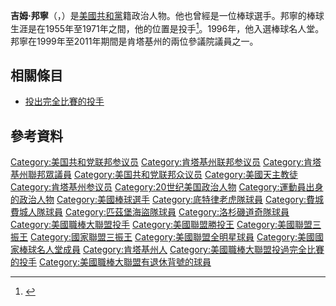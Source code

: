 {{Infobox officeholder
|name         = 吉姆·邦寧<br/>Jim Bunning
|image        = Jim Bunning official photo.jpg
|jr/sr        = 聯邦參議員
|state        = [[肯塔基州|肯塔基州]]
|term_start   = 1999年1月3日
|term_end     = 2011年1月3日
|predecessor  = [[溫德爾·H·福特|溫德爾·H·福特]]
|successor    = [[蘭德·保羅|蘭德·保羅]] 
|state1       = [[肯塔基州|肯塔基州]]
|district1    = {{ushr|KY|4|4th}}
|term_start1  = 1987年1月3日
|term_end1    = 1999年1月3日
|predecessor1 = {{le|金恩·史奈德|Gene Snyder}}
|successor1   = {{le|肯·盧卡斯|Ken Lucas}}
|office5      = 第11區[[肯塔基州參議院|肯塔基州參議院]]成員
|term_start5  = 1980年
|term_end5    = 1984年
|predecessor5 = 唐納·L·強森
|successor5   = {{le|亞特·施密特|Art Schmidt}}
|birth_name   = James Paul David Bunning
|birth_date   = {{birth date|1931|10|23}}
|birth_place  = {{USA}}[[肯塔基州|肯塔基州]][[索斯蓋特_(肯塔基州)|索斯蓋特]]
|death_date   = {{death date and age|2017|5|26|1931|10|23}}
|death_place  = {{USA}}[[肯塔基州|肯塔基州]][[托马斯堡_(肯塔基州)|托马斯堡]]
|party        = [[共和黨_(美國)|共和黨]]
|spouse       = {{marriage|Mary Theis|1952年}}
|children     = 9
|education    = [[澤維爾大學|澤維爾大學]] ([[文學士|BA]])
|module       =
{{Infobox baseball biography|embed=yes
| name        = 吉姆·邦寧<br/>Jim Bunning
| image       = Jim Bunning as ballplayer.jpg
| caption     = 1955年的邦寧
| position    = [[投手|投手]]
| bats        = 右
| throws      = 右
| debutleague = 美國職棒大聯盟
| debutdate   = 7月20日
| debutyear   = 1955年
| debutteam   = 底特律老虎
| finalleague = 美國職棒大聯盟
| finaldate   = 9月3日
| finalyear   = 1971年
| finalteam   = 費城費城人
| statleague  = 美國職棒大聯盟
| stat1label  = 勝敗投數
| stat1value  = 224–184
| stat2label  = [[防禦率|防禦率]]
| stat2value  = 3.27
| stat3label  = [[三振|三振]]
| stat3value  = 2,855
| teams       =
* [[底特律老虎|底特律老虎]] ({{mlby|1955}}–{{mlby|1963}})
* [[費城費城人|費城費城人]] ({{mlby|1964}}–{{mlby|1967}})
* [[匹茲堡海盜|匹茲堡海盜]] ({{mlby|1968}}–{{mlby|1969}})
* [[洛杉磯道奇|洛杉磯道奇]] ({{mlby|1969}})
* [[費城費城人|費城費城人]] ({{mlby|1970}}–{{mlby|1971}})
| highlights  =
* 9× [[美國職棒大聯盟全明星賽|全明星賽]] ([[1957年美國職棒大聯盟全明星賽|1957]], [[1959年美國職棒大聯盟全明星賽_(第一場)|1959]], [[1961年美國職棒大聯盟全明星賽_(第一場)|1961]]–[[1964年美國職棒大聯盟全明星賽|1964]], [[1966年美國職棒大聯盟全明星賽|1966]])
* [[美國職棒大聯盟勝投王|美聯勝投王]] (1957)
* 3× [[美國職棒大聯盟三振王|三振王]] (1959, 1960, 1967)
* 1964年6月21日投出[[完全比賽|完全比賽]]
* 1958年7月20日投出[[無安打比賽|無安打比賽]]
* [[費城費城人|費城費城人]]退休號碼#14
* 費城棒球名人牆
|hoflink  = 美國國家棒球名人堂暨博物館
|hoftype  = 美國棒球名人堂
|hofdate  = 1996年
|hofvote  = 
|hofmethod= 名人堂資深委員會
}}
}}
'''吉姆·邦寧'''（{{lang-en|Jim Bunning}}，{{bd|1931年|10月23日|2017年|5月26日<ref>{{cite web |author=, May 27, 2017 |url=http://www.wcpo.com/news/local-news/campbell-county/southgate/jim-bunning-former-us-senator-dies-at-85 |title=Jim Bunning, former U.S. senator, dies at 85 |publisher=Wcpo.com |date= |access-date=May 27, 2017 |archive-date=2021-02-03 |archive-url=https://web.archive.org/web/20210203020718/https://www.wcpo.com/news/local-news/campbell-county/southgate/jim-bunning-former-us-senator-dies-at-85 |dead-url=no }}</ref>|catIdx=Bunning}}）是[[美國|美國]][[共和黨_(美國)|共和黨]]籍政治人物。他也曾經是一位棒球選手。邦寧的棒球生涯是在1955年至1971年之間，他的位置是投手<ref>{{cite book |title=Official Profile, Photo and Data Book |publisher=Detroit Tigers |year=1957 |page=13}}</ref>。1996年，他入選棒球名人堂。邦寧在1999年至2011年期間是肯塔基州的兩位參議院議員之一。

==相關條目==
*[[完全比賽|投出完全比賽的投手]]
==參考資料==
{{reflist}}

{{費城費城人隊退休號碼}}
{{美國棒球名人堂成員}}

{{DEFAULTSORT:Bunning, Jim}}

[[Category:美国共和党联邦参议员|Category:美国共和党联邦参议员]]
[[Category:肯塔基州联邦参议员|Category:肯塔基州联邦参议员]]
[[Category:肯塔基州聯邦眾議員|Category:肯塔基州聯邦眾議員]]
[[Category:美国共和党联邦众议员|Category:美国共和党联邦众议员]]
[[Category:美國天主教徒|Category:美國天主教徒]]
[[Category:肯塔基州参议员|Category:肯塔基州参议员]]
[[Category:20世纪美国政治人物|Category:20世纪美国政治人物]]
[[Category:運動員出身的政治人物|Category:運動員出身的政治人物]]
[[Category:美國棒球選手|Category:美國棒球選手]]
[[Category:底特律老虎隊球員|Category:底特律老虎隊球員]]
[[Category:費城費城人隊球員|Category:費城費城人隊球員]]
[[Category:匹茲堡海盜隊球員|Category:匹茲堡海盜隊球員]]
[[Category:洛杉磯道奇隊球員|Category:洛杉磯道奇隊球員]]
[[Category:美國職棒大聯盟投手|Category:美國職棒大聯盟投手]]
[[Category:美國聯盟勝投王|Category:美國聯盟勝投王]]
[[Category:美國聯盟三振王|Category:美國聯盟三振王]]
[[Category:國家聯盟三振王|Category:國家聯盟三振王]]
[[Category:美國聯盟全明星球員|Category:美國聯盟全明星球員]]
[[Category:美國國家棒球名人堂成員|Category:美國國家棒球名人堂成員]]
[[Category:肯塔基州人|Category:肯塔基州人]]
[[Category:美國職棒大聯盟投過完全比賽的投手|Category:美國職棒大聯盟投過完全比賽的投手]]
[[Category:美國職棒大聯盟有退休背號的球員|Category:美國職棒大聯盟有退休背號的球員]]